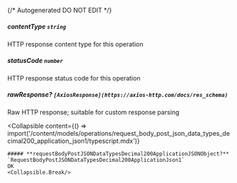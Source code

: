 {/* Autogenerated DO NOT EDIT  */}

##### **contentType** `string`
HTTP response content type for this operation

##### **statusCode** `number`
HTTP response status code for this operation

##### **rawResponse?** `[AxiosResponse](https://axios-http.com/docs/res_schema)`
Raw HTTP response; suitable for custom response parsing

<Collapsible
    content={() => import('/content/models/operations/request_body_post_json_data_types_decimal200_application_json1/typescript.mdx')}
>
    ##### **requestBodyPostJSONDataTypesDecimal200ApplicationJSONObject?** `RequestBodyPostJSONDataTypesDecimal200ApplicationJson1`
    OK
    <Collapsible.Break/>
</Collapsible>

